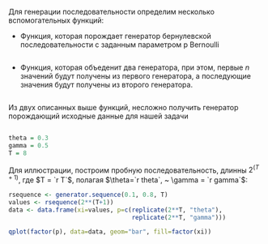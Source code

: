 Для генерации последовательности определим несколько вспомогательных функций:
  
  * Функция, которая порождает генератор бернулевской последовательности с заданным параметром p
  Bernoulli
```r

```

* Функция, которая объеденит два генератора, при этом, первые $n$ значений будут получены из первого генератора, а последующие значения будут получены из второго генератора.
```r

```

Из двух описанных выше функций, несложно получить генератор порождающий исходные данные для нашей задачи

```r
```

```r
theta = 0.3
gamma = 0.5
T = 8
```
Для иллюстрации, построим пробную последовательность, длинны $2^{(T + 1)}$, где $T = `r T`$, полагая $\theta=`r theta`, ~ \gamma = `r gamma`$:
```r
rsequence <- generator.sequence(0.1, 0.8, T)
values <- rsequence(2**(T+1))
data <- data.frame(xi=values, p=c(replicate(2**T, "theta"), 
                                  replicate(2**T, "gamma")))

qplot(factor(p), data=data, geom="bar", fill=factor(xi))
```
